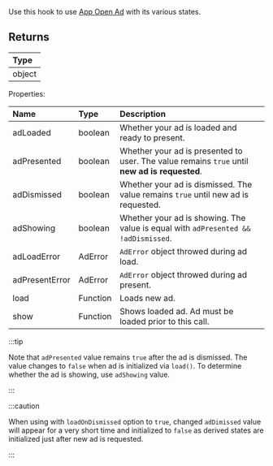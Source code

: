 Use this hook to use [App Open Ad](https://developers.google.com/admob/android/app-open-ads) with its various states.

## Returns

| Type   |
| :----- |
| object |

Properties:

| Name           | Type     | Description                                                                                   |
| :------------- | :------- | :-------------------------------------------------------------------------------------------- |
| adLoaded       | boolean  | Whether your ad is loaded and ready to present.                                               |
| adPresented    | boolean  | Whether your ad is presented to user. The value remains `true` until **new ad is requested**. |
| adDismissed    | boolean  | Whether your ad is dismissed. The value remains `true` until new ad is requested.             |
| adShowing      | boolean  | Whether your ad is showing. The value is equal with `adPresented && !adDismissed`.            |
| adLoadError    | AdError  | `AdError` object throwed during ad load.                                                      |
| adPresentError | AdError  | `AdError` object throwed during ad present.                                                   |
| load           | Function | Loads new ad.                                                                                 |
| show           | Function | Shows loaded ad. Ad must be loaded prior to this call.                                        |

:::tip

Note that `adPresented` value remains `true` after the ad is dismissed.
The value changes to `false` when ad is initialized via `load()`.
To determine whether the ad is showing, use `adShowing` value.

:::

:::caution

When using with `loadOnDismissed` option to `true`, changed `adDimissed` value will appear for a very short time and initialized to `false` as derived states are initialized just after new ad is requested.

:::
